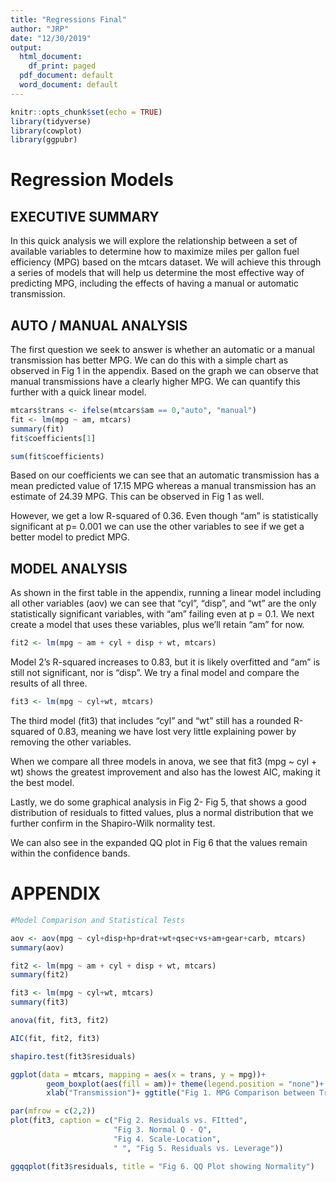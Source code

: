 ```yaml
---
title: "Regressions Final"
author: "JRP"
date: "12/30/2019"
output:
  html_document:
    df_print: paged
  pdf_document: default
  word_document: default
---
```


```r
knitr::opts_chunk$set(echo = TRUE)
library(tidyverse)
library(cowplot)
library(ggpubr)
```

# Regression Models

## EXECUTIVE SUMMARY

In this quick analysis we will explore the relationship between a set of available variables to determine how to maximize miles per gallon fuel efficiency (MPG) based on the mtcars dataset. We will achieve this through a series of models that will help us determine the most effective way of predicting MPG, including the effects of having a manual or automatic transmission.

## AUTO / MANUAL ANALYSIS

The first question we seek to answer is whether an automatic or a manual transmission has better MPG. We can do this with a simple chart as observed in Fig 1 in the appendix. Based on the graph we can observe that manual transmissions have a clearly higher MPG. We can quantify this further with a quick linear model.

```r
mtcars$trans <- ifelse(mtcars$am == 0,"auto", "manual")
fit <- lm(mpg ~ am, mtcars)
summary(fit)
fit$coefficients[1]

sum(fit$coefficients)

```

Based on our coefficients we can see that an automatic transmission has a mean predicted value of 17.15 MPG whereas a manual transmission has an estimate of 24.39 MPG. This can be observed in Fig 1 as well.

However, we get a low R-squared of 0.36. Even though "am" is statistically significant at p= 0.001 we can use the other variables to see if we get a better model to predict MPG.

## MODEL ANALYSIS

As shown in the first table in  the appendix, running a linear model including all other variables (aov) we can see that "cyl", "disp", and "wt" are the only statistically significant variables, with "am" failing even at p = 0.1. We next create a model that uses these variables, plus we'll retain "am" for now.

```r
fit2 <- lm(mpg ~ am + cyl + disp + wt, mtcars)

```

Model 2's R-squared increases to 0.83, but it is likely overfitted and "am" is still not significant, nor is "disp". We try a final model and compare the results of all three.

```r
fit3 <- lm(mpg ~ cyl+wt, mtcars)
```

The third model (fit3) that includes "cyl" and "wt" still has a rounded R-squared of 0.83, meaning we have lost very little explaining power by removing the other variables.

When we compare all three models in anova, we see that fit3 (mpg ~ cyl + wt) shows the greatest improvement and also has the lowest AIC, making it the best model.

Lastly, we do some graphical analysis in Fig 2- Fig 5, that shows a good distribution of residuals to fitted values, plus a normal distribution that we further confirm in the Shapiro-Wilk normality test.

We can also see in the expanded QQ plot in Fig 6 that the values remain within the confidence bands.

# APPENDIX

```r

#Model Comparison and Statistical Tests

aov <- aov(mpg ~ cyl+disp+hp+drat+wt+qsec+vs+am+gear+carb, mtcars)
summary(aov)

fit2 <- lm(mpg ~ am + cyl + disp + wt, mtcars)
summary(fit2)

fit3 <- lm(mpg ~ cyl+wt, mtcars)
summary(fit3)

anova(fit, fit3, fit2)

AIC(fit, fit2, fit3)

shapiro.test(fit3$residuals)
```

```r

ggplot(data = mtcars, mapping = aes(x = trans, y = mpg))+
        geom_boxplot(aes(fill = am))+ theme(legend.position = "none")+
        xlab("Transmission")+ ggtitle("Fig 1. MPG Comparison between Transmissions")

par(mfrow = c(2,2))
plot(fit3, caption = c("Fig 2. Residuals vs. FItted",
                       "Fig 3. Normal Q - Q",
                       "Fig 4. Scale-Location",
                       " ", "Fig 5. Residuals vs. Leverage"))

ggqqplot(fit3$residuals, title = "Fig 6. QQ Plot showing Normality")

```


